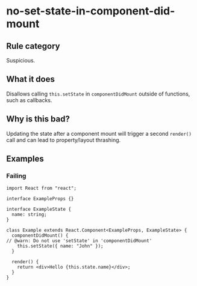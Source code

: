 # no-set-state-in-component-did-mount

## Rule category

Suspicious.

## What it does

Disallows calling `this.setState` in `componentDidMount` outside of functions, such as callbacks.

## Why is this bad?

Updating the state after a component mount will trigger a second `render()` call and can lead to property/layout thrashing.

## Examples

### Failing

```tsx twoslash
import React from "react";

interface ExampleProps {}

interface ExampleState {
  name: string;
}

class Example extends React.Component<ExampleProps, ExampleState> {
  componentDidMount() {
// @warn: Do not use 'setState' in 'componentDidMount'
    this.setState({ name: "John" });
  }

  render() {
    return <div>Hello {this.state.name}</div>;
  }
}
```

